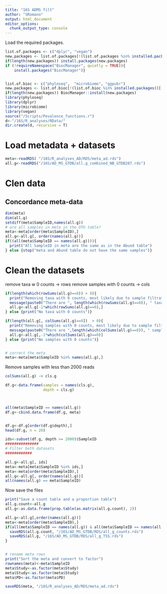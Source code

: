 ```yaml
---
title: "16S ADMS filt"
author: "SRomano"
output: html_document
editor_options: 
  chunk_output_type: console
---
```


Load the required packages.

```r
list.of.packages <- c("dplyr", "vegan")
new.packages <- list.of.packages[!(list.of.packages %in% installed.packages()[,"Package"])]
if(length(new.packages)) install.packages(new.packages)
if (!requireNamespace("BiocManager", quietly = TRUE)){
    install.packages("BiocManager")}


list.of.bioc <- c("phyloseq",  "microbiome", "ggpubr")
new.packages <- list.of.bioc[!(list.of.bioc %in% installed.packages()[,"Package"])]
if(length(new.packages)) BiocManager::install(new.packages)
library(phyloseq)
library(dplyr)
library(microbiome)
library(vegan)
source("/Scripts/Pevalence_functions.r")
d<-"/16S/R_analyses/RData/"
dir.create(d, recursive = T)

```

# Load metadata + datasets
```r
meta<-readRDS( "/16S/R_analyses_AD/RDS/meta_ad.rds")
all.g<-readRDS("/16S/AD_MS_GTDB/all.g_combined_NB_GTDB207.rds")
```
# Clen data
## Concordance meta-data
```r
dim(meta)
dim(all.g)
setdiff(meta$SampleID,names(all.g))
# are all samples in meta in the OTU table?
meta<-meta[order(meta$SampleID),]
all.g<-all.g[, order(names(all.g))]
if((all(meta$SampleID == names(all.g)))){
  print("All SampleID in meta are the same as in the Abund table")
} else {stop("meta and Abund table do not have the same samples")}

```
# Clean the datasets
remove taxa w 0 counts -> rows
remove samples with 0 counts -> cols
```r
if(length(which(rowSums(all.g)==0)) > 0){
  print("Removing taxa with 0 counts, most likely due to sample filtration")
  message(paste0("There are ", length(which(rowSums(all.g)==0)), " taxa with 0 counts. removed!"))
  all.g<-all.g[-1*which(rowSums(all.g)==0),]
} else {print("No taxa with 0 counts")}

if(length(all.g[, colSums(all.g)==0])  > 0){
  print("Removing samples with 0 counts, most likely due to sample filtration")
  message(paste0("There are ",length(which(colSums(all.g)==0)), " samples with 0 counts. removed!"))
  all.g<-all.g[,-1*which(colSums(all.g)==0)]
} else {print("No samples with 0 counts")}


# correct the meta
meta<-meta[meta$SampleID %in% names(all.g),]
```

Remove samples with less than 2000 reads
```r
colSums(all.g) -> cls.g

df.g<-data.frame(samples = names(cls.g),
                 depth = cls.g)



all(meta$SampleID == names(all.g))
df.g<-cbind.data.frame(df.g, meta)


df.g<-df.g[order(df.g$depth),]
head(df.g, n = 20)

ids<-subset(df.g, depth >= 2000)$SampleID
###############
# Filter both datasets
############

all.g<-all.g[, ids]
meta<-meta[meta$SampleID %in% ids,]
meta<-meta[order(meta$SampleID),]
all.g<-all.g[, order(names(all.g))]
all(names(all.g) == meta$SampleID)
```

Now save the files
```r
print("Save a count table and a proportion table")
all.g.count<-all.g
all.g<-as.data.frame(prop.table(as.matrix(all.g.count), 2))

all.g<-all.g[,order(names(all.g))]
meta<-meta[order(meta$SampleID),]
if(all(meta$SampleID == names(all.g)) & all(meta$SampleID == names(all.g.count))){
  saveRDS(all.g.count, "/16S/AD_MS_GTDB/RDS/all_g_counts.rds")
  saveRDS(all.g, "/16S/AD_MS_GTDB/RDS/all_g_TSS.rds")
}


# rename meta rows
print("Sort the meta and convert to factor")
rownames(meta)<-meta$SampleID
meta$Study<-as.factor(meta$Study)
meta$Study<-as.factor(meta$Study)
meta$PD<-as.factor(meta$PD)

saveRDS(meta, "/16S/R_analyses_AD/RDS/meta_ad.rds")

```

